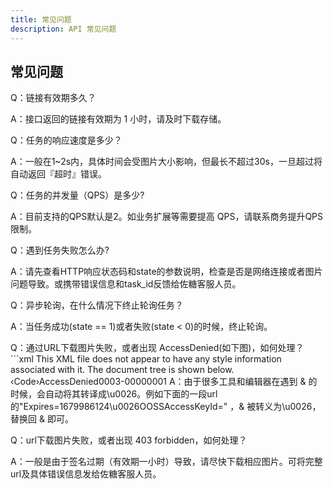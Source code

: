 ```yaml
---
title: 常见问题
description: API 常见问题
---
```


## 常见问题

<QA>
  Q：链接有效期多久？

  A：接口返回的链接有效期为 1 小时，请及时下载存储。
</QA>

<QA>
  Q：任务的响应速度是多少？

  A：一般在1~2s内，具体时间会受图片大小影响，但最长不超过30s，一旦超过将自动返回『超时』错误。
</QA>

<QA>
  Q：任务的并发量（QPS）是多少?

  A：目前支持的QPS默认是2。如业务扩展等需要提高 QPS，请联系商务提升QPS限制。
</QA>

<QA>
  Q：遇到任务失败怎么办?

  A：请先查看HTTP响应状态码和state的参数说明，检查是否是网络连接或者图片问题导致。或携带错误信息和task_id反馈给佐糖客服人员。
</QA>

<QA>
  Q：异步轮询，在什么情况下终止轮询任务？

  A：当任务成功(state == 1)或者失败(state &lt; 0)的时候，终止轮询。
</QA>

<QA>
  Q：通过URL下载图片失败，或者出现 AccessDenied(如下图)，如何处理？
  ```xml
  This XML file does not appear to have any style information associated with it. The document tree is shown below.
  <Error>
    ‹Code›AccessDenied</Code›
  ‹Message›You have no right to access this object because of bucket acl.</Message›
‹RequestId›64227CD8051F683532C603D3</RequestId›
<HostId›wxtechhk.oss-cn-hongkong.aliyuncs.com</HostId›
<EC>0003-00000001</EC>
</Error›
```

A：由于很多工具和编辑器在遇到 & 的时候，会自动将其转译成\u0026。例如下面的一段url的"Expires=1679986124\u0026OOSSAccessKeyId=" ，& 被转义为\u0026，替换回 & 即可。
</QA>

<QA>
Q：url下载图片失败，或者出现 403 forbidden，如何处理？

A：一般是由于签名过期（有效期一小时）导致，请尽快下载相应图片。可将完整url及具体错误信息发给佐糖客服人员。
</QA>
